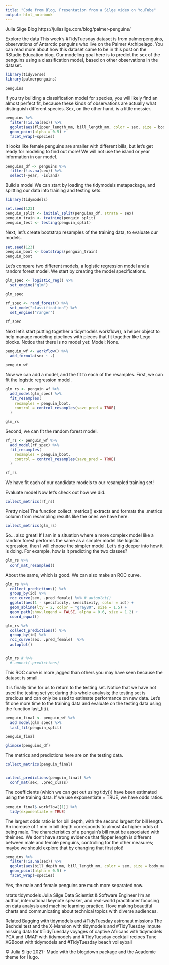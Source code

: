 ```yaml
---
title: "Code from Blog, Presentation from a Silge video on YouTube"
output: html_notebook
---
```


Julia Silge Blog https://juliasilge.com/blog/palmer-penguins/




Explore the data
This week’s #TidyTuesday dataset is from palmerpenguins, observations of Antarctic penguins who live on the Palmer Archipelago. You can read more about how this dataset came to be in this post on the RStudio Education blog. Our modeling goal here is to predict the sex of the penguins using a classification model, based on other observations in the dataset.

```r
library(tidyverse)
library(palmerpenguins)
```


```r
penguins
```


If you try building a classification model for species, you will likely find an almost perfect fit, because these kinds of observations are actually what distinguish different species. Sex, on the other hand, is a little messier.

```r
penguins %>%
  filter(!is.na(sex)) %>%
  ggplot(aes(flipper_length_mm, bill_length_mm, color = sex, size = body_mass_g)) +
  geom_point(alpha = 0.5) +
  facet_wrap(~species)

```



It looks like female penguins are smaller with different bills, but let’s get ready for modeling to find out more! We will not use the island or year information in our model.
```r
penguins_df <- penguins %>%
  filter(!is.na(sex)) %>%
  select(-year, -island)
```

Build a model
We can start by loading the tidymodels metapackage, and splitting our data into training and testing sets.

```r
library(tidymodels)

set.seed(123)
penguin_split <- initial_split(penguins_df, strata = sex)
penguin_train <- training(penguin_split)
penguin_test <- testing(penguin_split)
```

Next, let’s create bootstrap resamples of the training data, to evaluate our models.

```r
set.seed(123)
penguin_boot <- bootstraps(penguin_train)
penguin_boot
```

Let’s compare two different models, a logistic regression model and a random forest model. We start by creating the model specifications.

```r
glm_spec <- logistic_reg() %>%
  set_engine("glm")

glm_spec
```


```r
rf_spec <- rand_forest() %>%
  set_mode("classification") %>%
  set_engine("ranger")

rf_spec
```

Next let’s start putting together a tidymodels workflow(), a helper object to help manage modeling pipelines with pieces that fit together like Lego blocks. Notice that there is no model yet: Model: None.

```r
penguin_wf <- workflow() %>%
  add_formula(sex ~ .)

penguin_wf
```


Now we can add a model, and the fit to each of the resamples. First, we can fit the logistic regression model.

```r
glm_rs <- penguin_wf %>%
  add_model(glm_spec) %>%
  fit_resamples(
    resamples = penguin_boot,
    control = control_resamples(save_pred = TRUE)
  )

glm_rs
```


Second, we can fit the random forest model.

```r
rf_rs <- penguin_wf %>%
  add_model(rf_spec) %>%
  fit_resamples(
    resamples = penguin_boot,
    control = control_resamples(save_pred = TRUE)
  )

rf_rs
```

We have fit each of our candidate models to our resampled training set!

Evaluate model
Now let’s check out how we did.

```r
collect_metrics(rf_rs)
```

Pretty nice! The function collect_metrics() extracts and formats the .metrics column from resampling results like the ones we have here.

```r
collect_metrics(glm_rs)
```

So… also great! If I am in a situation where a more complex model like a random forest performs the same as a simpler model like logistic regression, then I will choose the simpler model. Let’s dig deeper into how it is doing. For example, how is it predicting the two classes?

```r
glm_rs %>%
  conf_mat_resampled()
```

About the same, which is good. We can also make an ROC curve.

```r
glm_rs %>%
  collect_predictions() %>%
  group_by(id) %>%
  roc_curve(sex, .pred_female) %>% # autoplot()
  ggplot(aes(1 - specificity, sensitivity, color = id)) +
  geom_abline(lty = 2, color = "gray80", size = 1.5) +
  geom_path(show.legend = FALSE, alpha = 0.6, size = 1.2) +
  coord_equal()
```

```r
glm_rs %>%
  collect_predictions() %>%
  group_by(id) %>%
  roc_curve(sex, .pred_female)  %>% 
  autoplot()


glm_rs # %>% 
  # unnest(.predictions)
```




This ROC curve is more jagged than others you may have seen because the dataset is small.

It is finally time for us to return to the testing set. Notice that we have not used the testing set yet during this whole analysis; the testing set is precious and can only be used to estimate performance on new data. Let’s fit one more time to the training data and evaluate on the testing data using the function last_fit().

```r
penguin_final <- penguin_wf %>%
  add_model(glm_spec) %>%
  last_fit(penguin_split)

penguin_final
```

```r
glimpse(penguins_df)
```


The metrics and predictions here are on the testing data.

```r
collect_metrics(penguin_final)


collect_predictions(penguin_final) %>%
  conf_mat(sex, .pred_class)
```

The coefficients (which we can get out using tidy()) have been estimated using the training data. If we use exponentiate = TRUE, we have odds ratios.

```r
penguin_final$.workflow[[1]] %>%
  tidy(exponentiate = TRUE)
```

The largest odds ratio is for bill depth, with the second largest for bill length. An increase of 1 mm in bill depth corresponds to almost 4x higher odds of being male. The characteristics of a penguin’s bill must be associated with their sex.
We don’t have strong evidence that flipper length is different between male and female penguins, controlling for the other measures; maybe we should explore that by changing that first plot!

```r
penguins %>%
  filter(!is.na(sex)) %>%
  ggplot(aes(bill_depth_mm, bill_length_mm, color = sex, size = body_mass_g)) +
  geom_point(alpha = 0.5) +
  facet_wrap(~species)
```

Yes, the male and female penguins are much more separated now.

rstats tidymodels
Julia Silge
Data Scientist & Software Engineer
I’m an author, international keynote speaker, and real-world practitioner focusing on data analysis and machine learning practice. I love making beautiful charts and communicating about technical topics with diverse audiences.

Related
Bagging with tidymodels and #TidyTuesday astronaut missions
The Bechdel test and the X-Mansion with tidymodels and #TidyTuesday
Impute missing data for #TidyTuesday voyages of captive Africans with tidymodels
PCA and UMAP with tidymodels and #TidyTuesday cocktail recipes
Tune XGBoost with tidymodels and #TidyTuesday beach volleyball

© Julia Silge 2021 · Made with the  blogdown package and the Academic theme for Hugo.